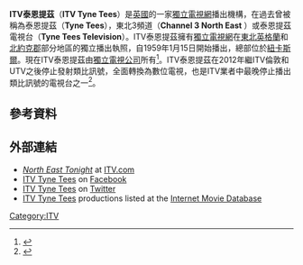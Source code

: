 {{Infobox broadcasting network
| name                 = ITV Tyne Tees
| logo                 = ITV Tyne Tees 2013.png
| logo_size            = 150
| logo_alt             = 
| logo caption         = 
| image                = ITV Tyne Tees 2015 locator map.svg
| image_size           = 150
| image_alt            = 
| caption              = 
| type                 = [[電視聯播網|電視聯播網]]的地方台
| branding             = [[獨立電視網|ITV]]
| country              = 英格蘭
| airdate              = {{start date and years ago|1959|1|15|df=yes}}
| available            = 
| founded              = 
| founder              = 
| motto                = 
| slogan               = 
| tvtransmitters       = [[Pontop_Pike_transmitting_station|Pontop Pike]], [[Bilsdale_transmitting_station|Bilsdale]], [[Chatton_transmitting_station|Chatton]]<br />''(formerly [[Burnhope_transmitting_station|Burnhope]])''
| license_area         = 
| headquarters         = 蓋茨希德<br />（之前在[[泰恩河畔纽卡斯尔|泰恩河畔纽卡斯尔]]）
| broadcast_area       = [[County_Durham|County Durham]]<br />[[Northumberland|Northumberland]] (majority)<br />[[Teesside|Teesside]]<br />[[Tyne_and_Wear|Tyne and Wear]]<br />[[North_Yorkshire|North Yorkshire]] (part)<br />
[[Alston_Moor|Cumbria (Alston area)]]
| area                [ = 
| nation               = 
| regions              = 
| owner                = [[獨立電視公司|獨立電視公司]]
| parent               = 
| key_people           = 
| established          = 
| launch_date          = 
| dissolved            = 自{{end date and age|2002|10|27|df=y}}開始不再以獨立品牌播出（現以ITV品牌播出）
| former_names         = Tyne Tees Television (1959–1969)<br />Tyne Tees (1969–1996, 1999–2002)<br /> Channel 3 North East (1996–1998), ITV1 Tyne Tees (2002–2004)
| Picture format       = [[1080i|1080i]][[高畫質電視|高畫質電視]]，[[16:9|16:9]][[576i|576i]][[標準畫質電視|標準畫質電視]]
| affiliation          = [[獨立電視網|ITV]]
| groups               = 
| former_affiliations  = 
| webcast              = 
| website              = {{URL|http://www.itv.com/tynetees}}
| language             = 英語
| replaced             = 
| replaced_by          = 
| subsidiary           = 
| footnotes            = 
}}
'''ITV泰恩提茲'''（'''ITV Tyne Tees'''）是[[英國|英國]]的一家[[獨立電視網|獨立電視網]]播出機構，在過去曾被稱為泰恩提茲（'''Tyne Tees'''），東北3頻道（'''Channel 3 North East''' ）或泰恩提茲電視台（'''Tyne Tees Television'''）。ITV泰恩提茲擁有[[獨立電視網|獨立電視網]]在[[東北英格蘭|東北英格蘭]]和[[北約克郡|北約克郡]]部分地區的獨立播出執照，自1959年1月15日開始播出，總部位於[[泰恩河畔紐卡斯爾|紐卡斯爾]]。現在ITV泰恩提茲由[[獨立電視公司|獨立電視公司]]所有<ref>{{cite web |url=http://licensing.ofcom.org.uk/tv-broadcast-licences/updates/200811 |publisher=OFCOM |title=Television Broadcast Licensing Update November 2008 |accessdate=2010-08-13 |deadurl=yes |archiveurl=https://web.archive.org/web/20100731185332/http://licensing.ofcom.org.uk/tv-broadcast-licences/updates/200811 |archivedate=2010-07-31 }}</ref>。ITV泰恩提茲在2012年繼ITV倫敦和UTV之後停止發射類比訊號，全面轉換為數位電視，也是ITV業者中最晚停止播出類比訊號的電視台之一<ref name="newsstar">{{cite news |first=Chris |last=Story |url=http://www.newsandstar.co.uk/news/1.510584 |title=Revamped Lookaround set for broadcast on February 25 |date=7 February 2009 |work=News & Star |accessdate=2009-09-11 |deadurl=yes |archiveurl=https://web.archive.org/web/20120211054101/http://www.newsandstar.co.uk/news/1.510584 |archivedate=2012-02-11 }}</ref>。

==參考資料==
{{reflist}}

==外部連結==
*[http://www.itv.com/tynetees ''North East Tonight'']{{Wayback|url=http://www.itv.com/tynetees |date=20120319123410 }} at [[ITV.com|ITV.com]]
*[http://www.facebook.com/itvtynetees ITV Tyne Tees]{{Wayback|url=http://www.facebook.com/itvtynetees |date=20190216165437 }} on [[Facebook|Facebook]]
*[http://www.twitter.com/itvtynetees ITV Tyne Tees]{{Wayback|url=http://www.twitter.com/itvtynetees |date=20140313200639 }} on [[Twitter|Twitter]]
*[http://www.imdb.com/company/co0103533/ ITV Tyne Tees]{{Wayback|url=http://www.imdb.com/company/co0103533/ |date=20150330200049 }} productions listed at the [[Internet_Movie_Database|Internet Movie Database]]
{{ITV}}
{{ITV regional history}}  
[[Category:ITV|Category:ITV]]